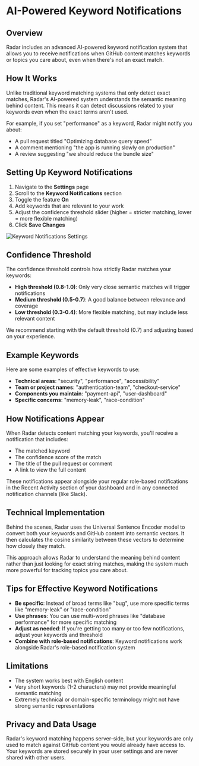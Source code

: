 # AI-Powered Keyword Notifications

## Overview

Radar includes an advanced AI-powered keyword notification system that allows you to receive notifications when GitHub content matches keywords or topics you care about, even when there's not an exact match.

## How It Works

Unlike traditional keyword matching systems that only detect exact matches, Radar's AI-powered system understands the semantic meaning behind content. This means it can detect discussions related to your keywords even when the exact terms aren't used.

For example, if you set "performance" as a keyword, Radar might notify you about:
- A pull request titled "Optimizing database query speed"
- A comment mentioning "the app is running slowly on production"
- A review suggesting "we should reduce the bundle size"

## Setting Up Keyword Notifications

1. Navigate to the **Settings** page
2. Scroll to the **Keyword Notifications** section
3. Toggle the feature **On**
4. Add keywords that are relevant to your work
5. Adjust the confidence threshold slider (higher = stricter matching, lower = more flexible matching)
6. Click **Save Changes**

![Keyword Notifications Settings](/images/keyword-settings.png)

## Confidence Threshold

The confidence threshold controls how strictly Radar matches your keywords:

- **High threshold (0.8-1.0)**: Only very close semantic matches will trigger notifications
- **Medium threshold (0.5-0.7)**: A good balance between relevance and coverage
- **Low threshold (0.3-0.4)**: More flexible matching, but may include less relevant content

We recommend starting with the default threshold (0.7) and adjusting based on your experience.

## Example Keywords

Here are some examples of effective keywords to use:

- **Technical areas**: "security", "performance", "accessibility"
- **Team or project names**: "authentication-team", "checkout-service"
- **Components you maintain**: "payment-api", "user-dashboard"
- **Specific concerns**: "memory-leak", "race-condition"

## How Notifications Appear

When Radar detects content matching your keywords, you'll receive a notification that includes:

- The matched keyword
- The confidence score of the match
- The title of the pull request or comment
- A link to view the full content

These notifications appear alongside your regular role-based notifications in the Recent Activity section of your dashboard and in any connected notification channels (like Slack).

## Technical Implementation

Behind the scenes, Radar uses the Universal Sentence Encoder model to convert both your keywords and GitHub content into semantic vectors. It then calculates the cosine similarity between these vectors to determine how closely they match.

This approach allows Radar to understand the meaning behind content rather than just looking for exact string matches, making the system much more powerful for tracking topics you care about.

## Tips for Effective Keyword Notifications

- **Be specific**: Instead of broad terms like "bug", use more specific terms like "memory-leak" or "race-condition"
- **Use phrases**: You can use multi-word phrases like "database performance" for more specific matching
- **Adjust as needed**: If you're getting too many or too few notifications, adjust your keywords and threshold
- **Combine with role-based notifications**: Keyword notifications work alongside Radar's role-based notification system

## Limitations

- The system works best with English content
- Very short keywords (1-2 characters) may not provide meaningful semantic matching
- Extremely technical or domain-specific terminology might not have strong semantic representations

## Privacy and Data Usage

Radar's keyword matching happens server-side, but your keywords are only used to match against GitHub content you would already have access to. Your keywords are stored securely in your user settings and are never shared with other users.
